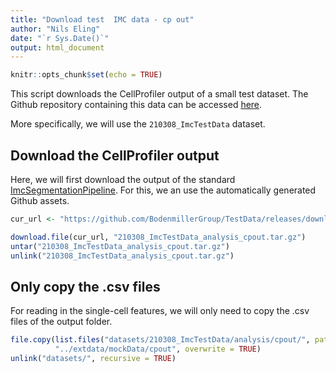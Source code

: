```yaml
---
title: "Download test  IMC data - cp out"
author: "Nils Eling"
date: "`r Sys.Date()`"
output: html_document
---
```


```r
knitr::opts_chunk$set(echo = TRUE)
```

This script downloads the CellProfiler output of a small test dataset.
The Github repository containing this data can be accessed [here](https://github.com/BodenmillerGroup/TestData).

More specifically, we will use the `210308_ImcTestData` dataset.

## Download the CellProfiler output

Here, we will first download the output of the standard [ImcSegmentationPipeline](https://github.com/BodenmillerGroup/ImcSegmentationPipeline).
For this, we an use the automatically generated Github assets.

```r
cur_url <- "https://github.com/BodenmillerGroup/TestData/releases/download/v1.0.5/210308_ImcTestData_analysis_cpout.tar.gz"

download.file(cur_url, "210308_ImcTestData_analysis_cpout.tar.gz")
untar("210308_ImcTestData_analysis_cpout.tar.gz")
unlink("210308_ImcTestData_analysis_cpout.tar.gz")
```

## Only copy the .csv files

For reading in the single-cell features, we will only need to copy the .csv files of the output folder. 

```r
file.copy(list.files("datasets/210308_ImcTestData/analysis/cpout/", pattern = ".csv$", full.names = TRUE),
          "../extdata/mockData/cpout", overwrite = TRUE)
unlink("datasets/", recursive = TRUE)
```



